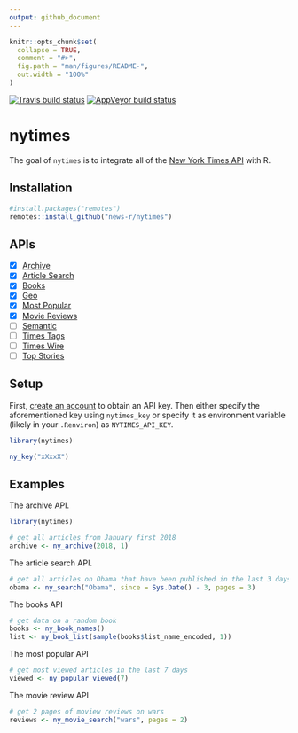 ```yaml
---
output: github_document
---
```


<!-- README.md is generated from README.Rmd. Please edit that file -->

```r
knitr::opts_chunk$set(
  collapse = TRUE,
  comment = "#>",
  fig.path = "man/figures/README-",
  out.width = "100%"
)
```

<!-- badges: start -->
[![Travis build status](https://travis-ci.org/news-r/nytimes.svg?branch=master)](https://travis-ci.org/news-r/nytimes)
[![AppVeyor build status](https://ci.appveyor.com/api/projects/status/github/news-r/nytimes?branch=master&svg=true)](https://ci.appveyor.com/project/news-r/nytimes)
<!-- badges: end -->

# nytimes

The goal of `nytimes` is to integrate all of the [New York Times API](https://developer.nytimes.com) with R.

## Installation

``` r
#install.packages("remotes")
remotes::install_github("news-r/nytimes")
```

## APIs

- [x] [Archive](https://developer.nytimes.com/docs/archive-product/1/overview) 
- [x] [Article Search](https://developer.nytimes.com/docs/articlesearch-product/1/overview)
- [x] [Books](https://developer.nytimes.com/docs/books-product/1/overview)
- [x] [Geo](https://developer.nytimes.com/docs/geo-product/1/overview)
- [x] [Most Popular](https://developer.nytimes.com/docs/most-popular-product/1/overview)
- [x] [Movie Reviews](https://developer.nytimes.com/docs/movie-reviews-api/1/overview)
- [ ] [Semantic](https://developer.nytimes.com/docs/semantic-api-product/1/overview)
- [ ] [Times Tags](https://developer.nytimes.com/docs/timestags-product/1/overview)
- [ ] [Times Wire](https://developer.nytimes.com/docs/timeswire-product/1/overview)
- [ ] [Top Stories](https://developer.nytimes.com/docs/top-stories-product/1/overview)

## Setup

First, [create an account](https://developer.nytimes.com) to obtain an API key. Then either specify the aforementioned key using `nytimes_key` or specify it as environment variable (likely in your `.Renviron`) as `NYTIMES_API_KEY`.

```r
library(nytimes)

ny_key("xXxxX")
```

## Examples

The archive API.

```r
library(nytimes)

# get all articles from January first 2018
archive <- ny_archive(2018, 1)
```

The article search API.

```r
# get all articles on Obama that have been published in the last 3 days, get three pages of results
obama <- ny_search("Obama", since = Sys.Date() - 3, pages = 3)
```

The books API

```r
# get data on a random book
books <- ny_book_names()
list <- ny_book_list(sample(books$list_name_encoded, 1))
```

The most popular API

```r
# get most viewed articles in the last 7 days
viewed <- ny_popular_viewed(7)
```

The movie review API

```r
# get 2 pages of moview reviews on wars
reviews <- ny_movie_search("wars", pages = 2)
```

